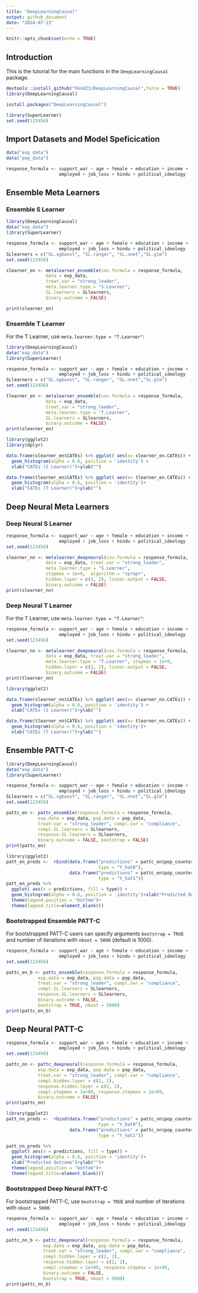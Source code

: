 ```yaml
---
title: "DeepLearningCausal"
output: github_document
date: "2024-07-13"
---
```


```r
knitr::opts_chunk$set(echo = TRUE)
```

## Introduction

This is the tutorial for the main functions in the `DeepLearningCausal` package. 

```r
devtools::install_github("hknd23/DeepLearningCausal",force = TRUE)
library(DeepLearningCausal)
```
```r
install.packages("DeepLearningCausal")
```

```r
library(SuperLearner)
set.seed(123456)
```

## Import Datasets and Model Speficication

```r
data("exp_data")
data("pop_data")

response_formula <- support_war ~ age + female + education + income +
                    employed + job_loss + hindu + political_ideology
```
## Ensemble Meta Learners

### Ensemble S Learner
```r
library(DeepLearningCausal)
data("exp_data")
library(SuperLearner)

response_formula <- support_war ~ age + female + education + income +
                    employed + job_loss + hindu + political_ideology
SLlearners = c("SL.xgboost", "SL.ranger", "SL.nnet","SL.glm")
set.seed(123456)

slearner_en <- metalearner_ensemble(cov.formula = response_formula,
               data = exp_data,
               treat.var = "strong_leader",
               meta.learner.type = "S.Learner",
               SL.learners = SLlearners,
               binary.outcome = FALSE)

print(slearner_en)
```

### Ensemble T Learner
For the T Learner, use `meta.learner.type = "T.Learner"`: 

```r
library(DeepLearningCausal)
data("exp_data")
library(SuperLearner)

response_formula <- support_war ~ age + female + education + income +
                    employed + job_loss + hindu + political_ideology
SLlearners = c("SL.xgboost", "SL.ranger", "SL.nnet","SL.glm")
set.seed(123456)

tlearner_en <- metalearner_ensemble(cov.formula = response_formula,
               data = exp_data,
               treat.var = "strong_leader",
               meta.learner.type = "T.Learner",
               SL.learners = SLlearners,
               binary.outcome = FALSE)
print(slearner_en)
```

```r
library(ggplot2)
library(dplyr)

data.frame(slearner_en$CATEs) %>% ggplot( aes(x= slearner_en.CATEs)) +
  geom_histogram(alpha = 0.6, position = 'identity') +
  xlab("CATEs (S Learner)")+ylab("")

data.frame(tlearner_en$CATEs) %>% ggplot( aes(x= tlearner_en.CATEs)) +
  geom_histogram(alpha = 0.6, position = 'identity')+
  xlab("CATEs (T Learner)")+ylab("")
```

## Deep Neural Meta Learners

### Deep Neural S Learner
```r
response_formula <- support_war ~ age + female + education + income +
                    employed + job_loss + hindu + political_ideology
set.seed(123456)

slearner_nn <- metalearner_deepneural(cov.formula = response_formula,
               data = exp_data, treat.var = "strong_leader",
               meta.learner.type = "S.Learner",
               stepmax = 1e+9,  algorithm = "rprop+",
               hidden.layer = c(2, 2), linear.output = FALSE,
               binary.outcome = FALSE)
print(slearner_nn)
```

### Deep Neural T Learner
For the T Learner, use `meta.learner.type = "T.Learner"`: 

```r
response_formula <- support_war ~ age + female + education + income +
                    employed + job_loss + hindu + political_ideology
set.seed(123456)

tlearner_nn <- metalearner_deepneural(cov.formula = response_formula,
               data = exp_data, treat.var = "strong_leader",
               meta.learner.type = "T.Learner", stepmax = 1e+9, 
               hidden.layer = c(2, 2), linear.output = FALSE,
               binary.outcome = FALSE)
print(tlearner_nn)
```


```r
library(ggplot2)

data.frame(slearner_nn$CATEs) %>% ggplot( aes(x= slearner_nn.CATEs)) +
  geom_histogram(alpha = 0.6, position = 'identity') +
  xlab("CATEs (S Learner)")+ylab("")

data.frame(tlearner_nn$CATEs) %>% ggplot( aes(x= tlearner_nn.CATEs)) +
  geom_histogram(alpha = 0.6, position = 'identity')+
  xlab("CATEs (T Learner)")+ylab("")
```

## Ensemble PATT-C

```r
library(DeepLearningCausal)
data("exp_data")
library(SuperLearner)

response_formula <- support_war ~ age + female + education + income +
                    employed + job_loss + hindu + political_ideology
SLlearners = c("SL.xgboost", "SL.ranger", "SL.nnet","SL.glm")
set.seed(123456)

pattc_en <- pattc_ensemble(response.formula = response_formula,
            exp.data = exp_data, pop.data = pop_data,
            treat.var = "strong_leader", compl.var = "compliance",
            compl.SL.learners = SLlearners,
            response.SL.learners = SLlearners,
            binary.outcome = FALSE, bootstrap = FALSE)
print(pattc_en)
```

```r
library(ggplot2)
patt_en_preds <-  rbind(data.frame("predictions" = pattc_en$pop_counterfactual[,1],
                                   type = "Y_hat0"),
                        data.frame("predictions" = pattc_en$pop_counterfactual[,2],
                                   type = "Y_hat1"))
patt_en_preds %>%
  ggplot( aes(x = predictions, fill = type)) +
  geom_histogram(alpha = 0.6, position = 'identity')+xlab("Predicted Outcome")+ylab("")+
  theme(legend.position = "bottom")+
  theme(legend.title=element_blank())
```

### Bootstrapped Ensemble PATT-C

For bootstrapped PATT-C users can specify arguments `bootstrap = TRUE` and number
of iterations with `nboot = 5000` (default is 1000). 

```r
response_formula <- support_war ~ age + female + education + income +
                    employed + job_loss + hindu + political_ideology
set.seed(123456)

pattc_en_b <- pattc_ensemble(response.formula = response_formula,
            exp.data = exp_data, pop.data = pop_data,
            treat.var = "strong_leader", compl.var = "compliance",
            compl.SL.learners = SLlearners,
            response.SL.learners = SLlearners,
            binary.outcome = FALSE, 
            bootstrap = TRUE, nboot = 5000)
print(pattc_en_b)
```

## Deep Neural PATT-C

```r
response_formula <- support_war ~ age + female + education + income +
                    employed + job_loss + hindu + political_ideology
set.seed(123456)

pattc_nn <- pattc_deepneural(response.formula = response_formula,
            exp.data = exp_data, pop.data = pop_data,
            treat.var = "strong_leader", compl.var = "compliance",
            compl.hidden.layer = c(2, 2),
            response.hidden.layer = c(2, 2),
            compl.stepmax = 1e+09, response.stepmax = 1e+09,
            binary.outcome = FALSE)
print(pattc_nn)
```

```r
library(ggplot2)
patt_nn_preds <-  rbind(data.frame("predictions" = pattc_nn$pop_counterfactual[,1],
                                   type = "Y_hat0"),
                        data.frame("predictions" = pattc_nn$pop_counterfactual[,2],
                                   type = "Y_hat1"))

patt_nn_preds %>%
  ggplot( aes(x = predictions, fill = type)) +
  geom_histogram(alpha = 0.6, position = 'identity')+
  xlab("Predicted Outcome")+ylab("")+
  theme(legend.position = "bottom")+
  theme(legend.title=element_blank())
```

### Bootstrapped Deep Neural PATT-C

For bootstrapped PATT-C, use `bootstrap = TRUE` and number of iterations with `nboot = 5000`. 

```r
response_formula <- support_war ~ age + female + education + income +
                    employed + job_loss + hindu + political_ideology
set.seed(123456)

pattc_nn_b <- pattc_deepneural(response.formula = response_formula,
              exp.data = exp_data, pop.data = pop_data,
              treat.var = "strong_leader", compl.var = "compliance",
              compl.hidden.layer = c(2, 2),
              response.hidden.layer = c(2, 2),
              compl.stepmax = 1e+09, response.stepmax = 1e+09,
              binary.outcome = FALSE, 
              bootstrap = TRUE, nboot = 5000)
print(pattc_nn_b)
```

